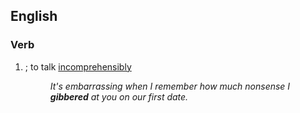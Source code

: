 ==English==

===Verb===
{{head|en|verb form}}

# {{en-past of|gibber}}; to talk [[incomprehensibly]]
#: ''It's embarrassing when I remember how much nonsense I '''gibbered''' at you on our first date.''
